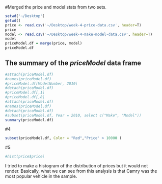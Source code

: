 #Merged the price and model stats from two sets. 

```r
setwd('~/Desktop')
getwd()
price <- read.csv('~/Desktop/week-4-price-data.csv', header=T)
price
model <- read.csv('~/Desktop/week-4-make-model-data.csv', header=T)
model
priceModel.df = merge(price, model)
priceModel.df

```

## The summary of the *priceModel* data frame
```r
#attach(priceModel.df)
#names(priceModel.df)
#priceModel.df[ModelNumber, 2010]
#detach(priceModel.df)
#priceModel.df[,1]
#priceModel.df[,8]
#attach(priceModel.df)
#names(priceModel.df)
#detach(priceModel.df)
#subset(priceModel.df, Year = 2010, select c("Make", "Model"))
summary(priceModel.df)

```


#4
```r
subset(priceModel.df, Color = "Red","Price" > 10000 )

```

#5
```r

#hist(price$price)

```
I tried to make a histogram of the distribution of prices but it would not render. Basically, what we can see from this analysis is that Camry was the most popular vehicle in the sample.


